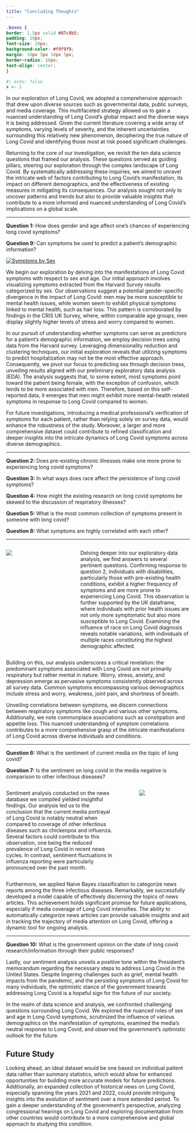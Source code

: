 ```yaml
---
title: "Concluding Thoughts"
---
```


```css
.boxes {
border: 1.5px solid #87c8b5;
padding: 10px;
font-size: 20px;
background-color: #f9f9f9;
margin: 10px 5px 10px 5px;
border-radius: 10px;
text-align: center;
}
```

```r
#| echo: false
x <- 1
```


In our exploration of Long Covid, we adopted a comprehensive approach that drew upon diverse sources such as governmental data, public surveys, and media coverage. This multifaceted strategy allowed us to gain a nuanced understanding of Long Covid's global impact and the diverse ways it is being addressed. Given the current literature covering a wide array of symptoms, varying levels of severity, and the inherent uncertainties surrounding this relatively new phenomenon, deciphering the true nature of Long Covid and identifying those most at risk posed significant challenges.

Returning to the core of our investigation, we revisit the ten data science questions that framed our analysis. These questions served as guiding pillars, steering our exploration through the complex landscape of Long Covid. By systematically addressing these inquiries, we aimed to unravel the intricate web of factors contributing to Long Covid's manifestation, its impact on different demographics, and the effectiveness of existing measures in mitigating its consequences. Our analysis sought not only to uncover patterns and trends but also to provide valuable insights that contribute to a more informed and nuanced understanding of Long Covid's implications on a global scale.

---

::: {.boxes}

**Question 1:** How does gender and age affect one’s chances of experiencing long covid symptoms? 

**Question 9:** Can symptoms be used to predict a patient's demographic information? 

:::

<div class='tableauPlaceholder' id='viz1701838217248' style='position: relative'><noscript><a href='#'><img alt='Symptoms by Sex ' src='https:&#47;&#47;public.tableau.com&#47;static&#47;images&#47;ha&#47;harvard_symptoms&#47;Sheet1&#47;1_rss.png' style='border: none' /></a></noscript><object class='tableauViz'  style='display:none;'><param name='host_url' value='https%3A%2F%2Fpublic.tableau.com%2F' /> <param name='embed_code_version' value='3' /> <param name='site_root' value='' /><param name='name' value='harvard_symptoms&#47;Sheet1' /><param name='tabs' value='no' /><param name='toolbar' value='yes' /><param name='static_image' value='https:&#47;&#47;public.tableau.com&#47;static&#47;images&#47;ha&#47;harvard_symptoms&#47;Sheet1&#47;1.png' /> <param name='animate_transition' value='yes' /><param name='display_static_image' value='yes' /><param name='display_spinner' value='yes' /><param name='display_overlay' value='yes' /><param name='display_count' value='yes' /><param name='language' value='en-US' /><param name='filter' value='publish=yes' /></object></div>
<script type='text/javascript'>
var divElement = document.getElementById('viz1701838217248');
var vizElement = divElement.getElementsByTagName('object')[0];
vizElement.style.width='100%';vizElement.style.height=(divElement.offsetWidth*0.75)+'px';
var scriptElement = document.createElement('script');
scriptElement.src = 'https://public.tableau.com/javascripts/api/viz_v1.js';
vizElement.parentNode.insertBefore(scriptElement, vizElement);</script>


We begin our exploration by delving into the manifestations of Long Covid symptoms with respect to sex and age. Our initial approach involves visualizing symptoms extracted from the Harvard Survey results categorized by sex. Our observations suggest a potential gender-specific divergence in the impact of Long Covid: men may be more susceptible to mental health issues, while women seem to exhibit physical symptoms linked to mental health, such as hair loss. This pattern is corroborated by findings in the CRIS UK Survey, where, within comparable age groups, men display slightly higher levels of stress and worry compared to women.

In our pursuit of understanding whether symptoms can serve as predictors for a patient's demographic information, we employ decision trees using data from the Harvard survey. Leveraging dimensionality reduction and clustering techniques, our initial exploration reveals that utilizing symptoms to predict hospitalization may not be the most effective approach. Consequently, we pivot our focus to predicting sex through decision trees, unveiling results aligned with our preliminary exploratory data analysis (EDA). The analysis suggests that, to some extent, most symptoms point toward the patient being female, with the exception of confusion, which tends to be more associated with men. Therefore, based on this self-reported data, it emerges that men might exhibit more mental-health related symptoms in response to Long Covid compared to women.

For future investigations, introducing a medical professional's verification of symptoms for each patient, rather than relying solely on survey data, would enhance the robustness of the study. Moreover, a larger and more comprehensive dataset could contribute to refined classification and deeper insights into the intricate dynamics of Long Covid symptoms across diverse demographics.

---

::: {.boxes}

**Question 2:** Does pre-existing chronic illnesses make one more prone to experiencing long covid symptoms?

**Question 3:**  In what ways does race affect the persistence of long covid symptoms?

**Question 4:**  How might the existing research on long covid symptoms be skewed to the discussion of respiratory illnesses? 

**Question 5:**  What is the most common collection of symptoms present in someone with long covid? 

**Question 8:**  What symptoms are highly correlated with each other?

:::

---

:::: {.columns}

::: {.column width="30%"}
![](images/demographics.png){fig-align="center"} 
:::

::: {.column width="5%"}
<!-- empty column to create gap -->
:::

::: {.column width="65%"}

Delving deeper into our exploratory data analysis, we find answers to several pertinent questions. Confirming response to question 2, individuals with disabilities, particularly those with pre-existing health conditions, exhibit a higher frequency of symptoms and are more prone to experiencing Long Covid. This observation is further supported by the UK dataframe, where individuals with prior health issues are not only more symptomatic but also more susceptible to Long Covid. Examining the influence of race on Long Covid diagnosis reveals notable variations, with individuals of multiple races constituting the highest demographic affected.

:::

::::

Building on this, our analysis underscores a critical revelation: the predominant symptoms associated with Long Covid are not primarily respiratory but rather mental in nature. Worry, stress, anxiety, and depression emerge as pervasive symptoms consistently observed across all survey data. Common symptoms encompassing various demographics include stress and worry, weakness, joint pain, and shortness of breath.

Unveiling correlations between symptoms, we discern connections between respiratory symptoms like cough and various other symptoms. Additionally, we note commonplace associations such as constipation and appetite loss. This nuanced understanding of symptom correlations contributes to a more comprehensive grasp of the intricate manifestations of Long Covid across diverse individuals and conditions.

--- 

::: {.boxes}

**Question 6:** What is the sentiment of current media on the topic of long covid? 

**Question 7:** Is the sentiment on long covid in the media negative is comparison to other infectious diseases? 

:::

:::: {.columns}

::: {.column width="65%"}

Sentiment analysis conducted on the news database we compiled yielded insightful findings. Our analysis led us to the conclusion that the current media portrayal of Long Covid is notably neutral when compared to coverage of other infectious diseases such as chickenpox and influenza. Several factors could contribute to this observation, one being the reduced prevalence of Long Covid in recent news cycles. In contrast, sentiment fluctuations in influenza reporting were particularly pronounced over the past month.

:::

::: {.column width="5%"}
<!-- empty column to create gap -->
:::

::: {.column width="30%"}

![](images/sentiment_news.png){fig-align="center"}

:::

::::

Furthermore, we applied Naive Bayes classification to categorize news reports among the three infectious diseases. Remarkably, we successfully developed a model capable of effectively discerning the topics of news articles. This achievement holds significant promise for future applications, especially if media coverage of Long Covid intensifies. The ability to automatically categorize news articles can provide valuable insights and aid in tracking the trajectory of media attention on Long Covid, offering a dynamic tool for ongoing analysis.

---

::: {.boxes}

**Question 10:**  What is the government opinion on the state of long covid research/information through their public responses? 

:::

Lastly, our sentiment analysis unveils a positive tone within the President's memorandum regarding the necessary steps to address Long Covid in the United States. Despite lingering challenges such as grief, mental health impacts from the pandemic, and the persisting symptoms of Long Covid for many individuals, the optimistic stance of the government towards addressing Long Covid is a hopeful sign for the future of our society.

In the realm of data science and analysis, we confronted challenging questions surrounding Long Covid. We explored the nuanced roles of sex and age in Long Covid symptoms, scrutinized the influence of various demographics on the manifestation of symptoms, examined the media's neutral response to Long Covid, and observed the government's optimistic outlook for the future.


## Future Study

Looking ahead, an ideal dataset would be one based on individual patient data rather than summary statistics, which would allow for enhanced opportunities for building more accurate models for future predictions. Additionally, an expanded collection of historical news on Long Covid, especially spanning the years 2021 and 2022, could provide intriguing insights into the evolution of sentiment over a more extended period. To gain a deeper understanding of the government's perspective, analyzing congressional hearings on Long Covid and exploring documentation from other countries would contribute to a more comprehensive and global approach to studying this condition.